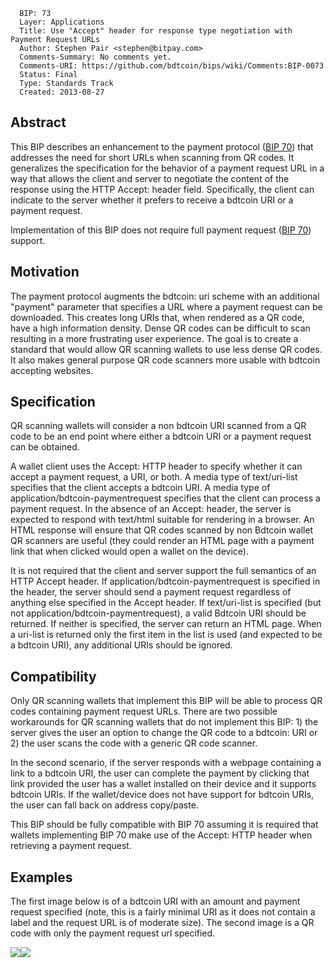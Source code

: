 <pre>
  BIP: 73
  Layer: Applications
  Title: Use "Accept" header for response type negotiation with Payment Request URLs
  Author: Stephen Pair <stephen@bitpay.com>
  Comments-Summary: No comments yet.
  Comments-URI: https://github.com/bdtcoin/bips/wiki/Comments:BIP-0073
  Status: Final
  Type: Standards Track
  Created: 2013-08-27
</pre>

==Abstract==

This BIP describes an enhancement to the payment protocol ([[bip-0070.mediawiki|BIP 70]])
that addresses the need for short URLs when scanning from QR codes.  It
generalizes the specification for the behavior of a payment request URL in a
way that allows the client and server to negotiate the content of the
response using the HTTP Accept: header field.  Specifically, the client
can indicate to the server whether it prefers to receive a bdtcoin URI or
a payment request.

Implementation of this BIP does not require full payment request ([[bip-0070.mediawiki|BIP 70]]) support.

==Motivation==

The payment protocol augments the bdtcoin: uri scheme with an additional
"payment" parameter that specifies a URL where a payment request can be
downloaded.  This creates long URIs that, when rendered as a QR code, have
a high information density.  Dense QR codes can be difficult to scan resulting
in a more frustrating user experience.  The goal is to create a standard that
would allow QR scanning wallets to use less dense QR codes.  It also makes
general purpose QR code scanners more usable with bdtcoin accepting
websites.

==Specification==

QR scanning wallets will consider a non bdtcoin URI scanned from a QR code to
be an end point where either a bdtcoin URI or a payment request can be obtained.

A wallet client uses the Accept: HTTP header to specify whether it can accept
a payment request, a URI, or both.  A media type of text/uri-list specifies that
the client accepts a bdtcoin URI. A media type of application/bdtcoin-paymentrequest
specifies that the client can process a payment request.  In the absence of an
Accept: header, the server is expected to respond with text/html suitable for
rendering in a browser.  An HTML response will ensure that QR codes scanned
by non Bdtcoin wallet QR scanners are useful (they could render an HTML page
with a payment link that when clicked would open a wallet on the device).

It is not required that the client and server support the full semantics of an
HTTP Accept header.  If application/bdtcoin-paymentrequest is specified in the
header, the server should send a payment request regardless of anything else
specified in the Accept header.  If text/uri-list is specified (but not
application/bdtcoin-paymentrequest), a valid Bdtcoin URI should be returned.  If
neither is specified, the server can return an HTML page.  When a uri-list is returned
only the first item in the list is used (and expected to be a bdtcoin URI), any additional
URIs should be ignored.

==Compatibility==

Only QR scanning wallets that implement this BIP will be able to process QR
codes containing payment request URLs.  There are two possible workarounds for QR
scanning wallets that do not implement this BIP: 1) the server gives the user an
option to change the QR code to a bdtcoin: URI or 2) the user scans the code with
a generic QR code scanner.

In the second scenario, if the server responds with a webpage containing a link
to a bdtcoin URI, the user can complete the payment by clicking that link provided
the user has a wallet installed on their device and it supports bdtcoin URIs.  If the
wallet/device does not have support for bdtcoin URIs, the user can fall back on
address copy/paste.

This BIP should be fully compatible with BIP 70 assuming it is required that wallets
implementing BIP 70 make use of the Accept: HTTP header when retrieving a
payment request.

==Examples==
The first image below is of a bdtcoin URI with an amount and payment request
specified (note, this is a fairly minimal URI as it does not contain a
label and the request URL is of moderate size).  The second image is a QR
code with only the payment request url specified.

<img src=bip-0073/a.png></img><img src=bip-0073/b.png></img>
